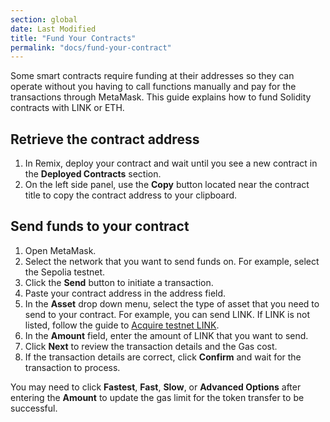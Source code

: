 ```yaml
---
section: global
date: Last Modified
title: "Fund Your Contracts"
permalink: "docs/fund-your-contract"
---
```



Some smart contracts require funding at their addresses so they can operate without you having to call functions manually and pay for the transactions through MetaMask. This guide explains how to fund Solidity contracts with LINK or ETH.

## Retrieve the contract address

1. In Remix, deploy your contract and wait until you see a new contract in the **Deployed Contracts** section.
1. On the left side panel, use the **Copy** button located near the contract title to copy the contract address to your clipboard.

<ClickToZoom src="/files/25d2c8e-Screen_Shot_2020-09-08_at_7.15.50_AM.png" />

## Send funds to your contract

1. Open MetaMask.
1. Select the network that you want to send funds on. For example, select the Sepolia testnet.
1. Click the **Send** button to initiate a transaction.
1. Paste your contract address in the address field.
1. In the **Asset** drop down menu, select the type of asset that you need to send to your contract. For example, you can send LINK. If LINK is not listed, follow the guide to [Acquire testnet LINK](/resources/acquire-link).
1. In the **Amount** field, enter the amount of LINK that you want to send.
1. Click **Next** to review the transaction details and the Gas cost.
1. If the transaction details are correct, click **Confirm** and wait for the transaction to process.

<ClickToZoom src="/files/867073d-metamask.png" />

<Aside type="caution" title="Transaction fee didn't update?">

You may need to click **Fastest**, **Fast**, **Slow**, or **Advanced Options** after entering the **Amount** to update the gas limit for the token transfer to be successful.

</Aside>
